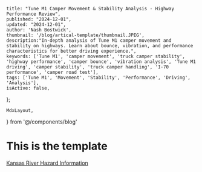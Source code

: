 
    title: "Tune M1 Camper Movement & Stability Analysis - Highway Performance Review",
    published: "2024-12-01",
    updated: "2024-12-01",
    author: 'Nash Bostwick',
    thumbnail: '/blog/artical-template/thumbnail.JPEG',
    description:"In-depth analysis of Tune M1 camper movement and stability on highways. Learn about bounce, vibration, and performance characteristics for better driving experience.",
    keywords: ['Tune M1', 'camper movement', 'truck camper stability', 'highway performance', 'camper bounce', 'vibration analysis', 'Tune M1 driving', 'camper stability', 'truck camper handling', 'I-70 performance', 'camper road test'],
    tags: ['Tune M1', 'Movement', 'Stability', 'Performance', 'Driving', 'Analysis'],
    isActive: false,
};


    MdxLayout,
} from '@/components/blog'


<MdxLayout>

# This is the template
[Kansas River Hazard Information][1]

</MdxLayout>

[1]: /blog/articles/artical-template
